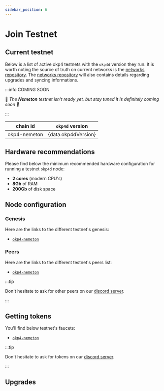 ```yaml
---
sidebar_position: 6
---
```


# Join Testnet

## Current testnet

Below is a list of active okp4 testnets with the `okp4d` version they run. It is worth noting the source of truth on current networks is the [networks repository](https://github.com/okp4/networks).
The [networks repository](https://github.com/okp4/networks) will also contains details regarding upgrades and syncing informations.

:::info COMING SOON

🧪 _The **Nemeton** testnet isn't ready yet, but stay tuned it is definitely coming soon 🚀_

:::

<table>
  <thead>
    <tr>
      <th align="center">chain id</th>
      <th align="center">
        <code>okp4d</code> version
      </th>
    </tr>
  </thead>
  <tbody>
    <tr>
      <td align="center">okp4-nemeton</td>
      <td align="center">{data.okp4dVersion}</td>
    </tr>
  </tbody>
</table>

## Hardware recommendations

Please find below the minimum recommended hardware configuration for running a testnet `okp4d` node:

- **2 cores** (modern CPU's)
- **8Gb** of RAM
- **200Gb** of disk space

## Node configuration

### Genesis

Here are the links to the different testnet's genesis:

- [`okp4-nemeton`](https://raw.githubusercontent.com/okp4/networks/main/chains/nemeton/genesis.json)

### Peers

Here are the links to the different testnet's peers list:

- [`okp4-nemeton`](https://raw.githubusercontent.com/okp4/networks/main/chains/nemeton/peers.txt)

:::tip

Don't hesitate to ask for other peers on our [discord server](https://discord.gg/okp4).

:::

## Getting tokens

You'll find below testnet's faucets:

- [`okp4-nemeton`](https://faucet.nemeton.okp4.network)

:::tip

Don't hesitate to ask for tokens on our [discord server](https://discord.gg/okp4).

:::

## Upgrades
